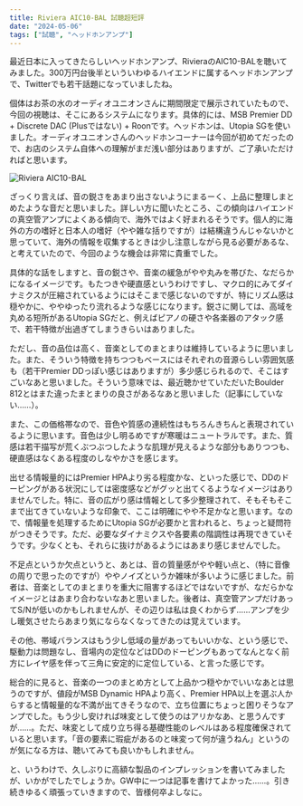 ```yaml
---
title: Riviera AIC10-BAL 試聴超短評
date: "2024-05-06"
tags: ["試聴", "ヘッドホンアンプ"]
---
```


最近日本に入ってきたらしいヘッドホンアンプ、RivieraのAIC10-BALを聴いてみました。300万円台後半といういわゆるハイエンドに属するヘッドホンアンプで、Twitterでも若干話題になっていましたね。

個体はお茶の水のオーディオユニオンさんに期間限定で展示されていたもので、今回の視聴は、そこにあるシステムになります。具体的には、MSB Premier DD + Discrete DAC (Plusではない) + Roonです。ヘッドホンは、Utopia SGを使いました。オーディオユニオンさんのヘッドホンコーナーは今回が初めてだったので、お店のシステム自体への理解がまだ浅い部分はありますが、ご了承いただければと思います。

![Riviera AIC10-BAL](/images/posts/20240506_riviera.webp)

ざっくり言えば、音の鋭さをあまり出さないようにまるーく、上品に整理しまとめたような音だと思いました。詳しい方に聞いたところ、この傾向はハイエンドの真空管アンプによくある傾向で、海外ではよく好まれるそうです。個人的に海外の方の嗜好と日本人の嗜好（やや雑な括りですが）は結構違うんじゃないかと思っていて、海外の情報を収集するときは少し注意しながら見る必要があるな、と考えていたので、今回のような機会は非常に貴重でした。

具体的な話をしますと、音の鋭さや、音楽の緩急がやや丸みを帯びた、なだらかになるイメージです。もたつきや硬直感というわけですし、マクロ的にみてダイナミクスが圧縮されているようにはそこまで感じないのですが、特にリズム感は穏やかに、ややゆったり流れるような感じになります。鋭さに関しては、高域を丸める短所があるUtopia SGだと、例えばピアノの硬さや各楽器のアタック感で、若干特徴が出過ぎてしまうきらいはありました。

ただし、音の品位は高く、音楽としてのまとまりは維持しているように思いました。また、そういう特徴を持ちつつもベースにはそれぞれの音源らしい雰囲気感も（若干Premier DDっぽい感じはありますが）多少感じられるので、そこはすごいなあと思いました。そういう意味では、最近聴かせていただいたBoulder 812とはまた違ったまとまりの良さがあるなあと思いました（記事にしていない……）。

また、この価格帯なので、音色や質感の連続性はもちろんきちんと表現されているように思います。音色は少し明るめですが寒暖はニュートラルです。また、質感は若干描写が荒くぶつぶつしたような肌理が見えるような部分もありつつも、硬直感はなくある程度のしなやかさを感じます。

出せる情報量的にはPremier HPAより劣る程度かな、といった感じで、DDのドーピングがある状況にしては密度感などがグッと出てくるようなイメージはありませんでした。特に、音の広がり感は情報として多少整理されて、そもそもそこまで出てきていないような印象で、ここは明確にやや不足かなと思います。なので、情報量を処理するためにUtopia SGが必要かと言われると、ちょっと疑問符がつきそうです。ただ、必要なダイナミクスや各要素の階調性は再現できていそうです。少なくとも、それらに抜けがあるようにはあまり感じませんでした。

不足点というか欠点というと、あとは、音の質量感がやや軽い点と、（特に音像の周りで思ったのですが）ややノイズというか雑味が多いように感じました。前者は、音楽としてのまとまりを重大に阻害するほどではないですが、なだらかなイメージとはあまり合わないなあと思いました。後者は、真空管アンプだけあってS/Nが低いのかもしれませんが、その辺りは私は良くわからず……アンプを少し暖気させたらあまり気にならなくなってきたのは覚えています。

その他、帯域バランスはもう少し低域の量があってもいいかな、という感じで、駆動力は問題なし、音場内の定位などはDDのドーピングもあってなんとなく前方にレイヤ感を伴って三角に安定的に定位している、と言った感じです。

総合的に見ると、音楽の一つのまとめ方として上品かつ穏やかでいいなあとは思うのですが、値段がMSB Dynamic HPAより高く、Premier HPA以上を選ぶ人からすると情報量的な不満が出てきそうなので、立ち位置にちょっと困りそうなアンプでした。もう少し安ければ味変として使うのはアリかなあ、と思うんですが……。ただ、味変として成り立ち得る基礎性能のレベルはある程度確保されていると思います。「音の要素に瑕疵があるのと味変って何が違うねん」というのが気になる方は、聴いてみても良いかもしれません。

と、いうわけで、久しぶりに高額な製品のインプレッションを書いてみましたが、いかがでしたでしょうか。GW中に一つは記事を書けてよかった……。引き続きゆるく頑張っていきますので、皆様何卒よしなに。
